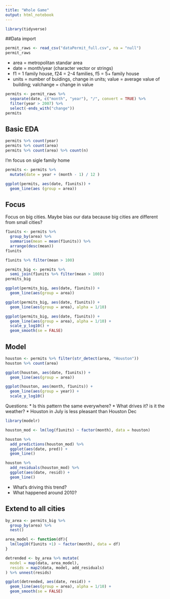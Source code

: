 ```yaml
---
title: "Whole Game"
output: html_notebook
---
```


```r
library(tidyverse)
```

##Data import
```r
permit_raws <- read_csv("dataPermit_full.csv", na = "null")
permit_raws
```

* area = metropolitan standar area
* date = month/year (character vector or strings)
* f1 = 1 family house, f24  = 2-4 families, f5 = 5+ family house
* units = number of buidings, change in units; value = average value of building; valchange = change in value


```r
permits <- permit_raws %>% 
  separate(date, c("month", "year"), "/", convert = TRUE) %>% 
  filter(year > 2007) %>% 
  select(-ends_with("change"))
permits
```


## Basic EDA

```r
permits %>% count(year)
permits %>% count(area)
permits %>% count(area) %>% count(n)
```

I'm focus on sigle family home

```r
permits <- permits %>% 
  mutate(date = year + (month - 1) / 12 )

ggplot(permits, aes(date, f1units)) +
  geom_line(aes (group = area))
```


## Focus

Focus on big cities. Maybe bias our data because big cities are different from small cities?

```r
f1units <- permits %>%
  group_by(area) %>% 
  summarise(mean = mean(f1units)) %>% 
  arrange(desc(mean))
f1units

f1units %>% filter(mean > 100)

permits_big <- permits %>% 
  semi_join(f1units %>% filter(mean > 100))
permits_big
```

```r
ggplot(permits_big, aes(date, f1units)) +
  geom_line(aes(group = area))

ggplot(permits_big, aes(date, f1units)) +
  geom_line(aes(group = area), alpha = 1/10)

ggplot(permits_big, aes(date, f1units)) +
  geom_line(aes(group = area), alpha = 1/10) +
  scale_y_log10() +
  geom_smooth(se = FALSE)

```

## Model

```r
houston <- permits %>% filter(str_detect(area, "Houston"))
houston %>% count(area)

ggplot(houston, aes(date, f1units)) +
  geom_line(aes(group = area))

ggplot(houston, aes(month, f1units)) +
  geom_line(aes(group = year)) +
  scale_y_log10()
```

Questions:
* Is this pattern the same everywhere?
* What drives it? is it the weather?
* Houston in July is less pleasant than Houston Dec

```r
library(modelr)

houston_mod <- lm(log(f1units) ~ factor(month), data = houston)

houston %>% 
  add_predictions(houston_mod) %>% 
  ggplot(aes(date, pred)) +
  geom_line()

houston %>% 
  add_residuals(houston_mod) %>% 
  ggplot(aes(date, resid)) +
  geom_line()
```

* What's driving this trend?
* What happened around 2010?

## Extend to all cities

```r
by_area <- permits_big %>% 
  group_by(area) %>% 
  nest()

area_model <- function(df){
  lm(log10(f1units +1) ~ factor(month), data = df)
}

detrended <- by_area %>% mutate(
  model = map(data, area_model),
  resids = map2(data, model, add_residuals)
) %>% unnest(resids)

ggplot(detrended, aes(date, resid)) +
  geom_line(aes(group = area), alpha = 1/10) +
  geom_smooth(se = FALSE)

```
